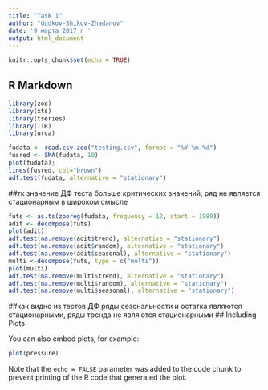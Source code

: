 ---
title: "Task 1"
author: "Gudkov-Shikov-Zhadanov"
date: '9 марта 2017 г '
output: html_document
---

```{r setup, include=FALSE}
knitr::opts_chunk$set(echo = TRUE)
```

## R Markdown

<!-- This is an R Markdown document. Markdown is a simple formatting syntax for authoring HTML, PDF, and MS Word documents. For more details on using R Markdown see <http://rmarkdown.rstudio.com>. -->

<!-- When you click the **Knit** button a document will be generated that includes both content as well as the output of any embedded R code chunks within the document. You can embed an R code chunk like this: -->



```{r}
library(zoo)
library(xts)
library(tseries)
library(TTR)
library(urca)

fudata <- read.csv.zoo("testing.csv", format = "%Y-%m-%d")
fusred <- SMA(fudata, 10)
plot(fudata);
lines(fusred, col="brown")
adf.test(fudata, alternative = "stationary")
```
##тк значение ДФ теста больше критических значений, ряд не является стационарным в широком смысле
```{r}
futs <- as.ts(zooreg(fudata, frequency = 12, start = 1989))
adit <- decompose(futs)
plot(adit)
adf.test(na.remove(adit$trend), alternative = "stationary")
adf.test(na.remove(adit$random), alternative = "stationary")
adf.test(na.remove(adit$seasonal), alternative = "stationary")
multi <-decompose(futs, type = c("multi"))
plot(multi)
adf.test(na.remove(multi$trend), alternative = "stationary")
adf.test(na.remove(multi$random), alternative = "stationary")
adf.test(na.remove(multi$seasonal), alternative = "stationary")

```  
##как видно из тестов ДФ ряды сезональности и остатка являются стационарными, ряды тренда не являются стационарными
## Including Plots


You can also embed plots, for example:

```{r pressure, echo=FALSE}
plot(pressure)
```

Note that the `echo = FALSE` parameter was added to the code chunk to prevent printing of the R code that generated the plot.

